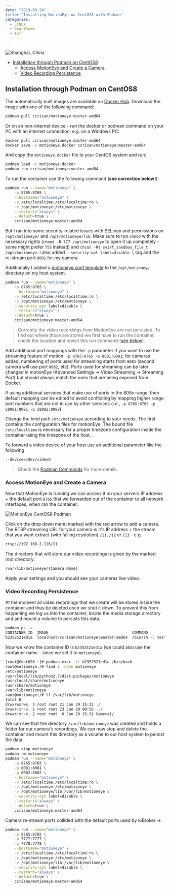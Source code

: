 ```yaml
---
date: "2019-09-24"
title: "Installing MotionEye on CentOS8 with Podman"
categories:
  - LINUX
  - Smarthome
  - IoT

---
```


![Shanghai, China](./photo-kt443t6d_64hdh43hfh6dgjdfhg4_d.jpg)



<!-- TOC -->

- [Installation through Podman on CentOS8](#installation-through-podman-on-centos8)
  - [Access MotionEye and Create a Camera](#access-motioneye-and-create-a-camera)
  - [Video Recording Persistence](#video-recording-persistence)

<!-- /TOC -->


## Installation through Podman on CentOS8

The automatically built images are available on [Docker Hub](https://hub.docker.com/r/ccrisan/motioneye/). Download the image with one of the following command:


```bash
podman pull ccrisan/motioneye:master-amd64
```

Or on an non-internet device - run the docker or podman command on your PC with an internet connection, e.g. on a Windows PC:


```bash
docker pull ccrisan/motioneye:master-amd64
docker save -o motioneye.docker ccrisan/motioneye:master-amd64
```

And copy the `motioneye.docker` file to your CentOS system and run:


```bash
podman load -i motioneye.docker
podman run ccrisan/motioneye:master-amd64
```


To run the container use the following command (__see correction below!__):


```bash
podman run --name="motioneye" \
    -p 8765:8765 \
    --hostname="motioneye" \
    -v /etc/localtime:/etc/localtime:ro \
    -v /opt/motioneye:/etc/motioneye \
    --restart="always" \
    --detach=true \
    ccrisan/motioneye:master-amd64
```


But I ran into some security-related issues with SELinux and permissions on `/opt/motioneye/` and `/opt/motioneye/lib`. Make sure to run `chmod` with the necessary rights (`chmod -R 777 /opt/motioneye` to open it up completely - some might prefer `755` instead) and `chcon -Rt svirt_sandbox_file_t /opt/motioneye`. I also added `--security-opt label=disable \` tag and the re-stream port `8081` for my camera.

Additionally I added a [motioneye.conf template](https://raw.githubusercontent.com/ccrisan/motioneye/78a89fbc2e2d2c284408f8eb1037c8598b4e715a/extra/motioneye.conf.sample) to the `/opt/motioneye` directory on my host system.


```bash
podman run --name="motioneye" \
    -p 8765:8765 \
    --hostname="motioneye" \
    -v /etc/localtime:/etc/localtime:ro \
    -v /opt/motioneye:/etc/motioneye \
    --security-opt label=disable \
    --restart="always" \
    --detach=true \
    ccrisan/motioneye:master-amd64
```

> Currently the video recordings from MotionEye are not persisted. To find out where those are stored we first have to run the container, check the location and revisit this run command ([see below](#video-recording-persistence)).


Add additional port mappings with the `-p` parameter if you want to use the streaming feature of motion: `-p 8765:8765 -p 8081:8081`; for cameras added, numbering of ports used for streaming starts from `8081` (second camera will use port `8082`, etc). Ports used for streaming can be later changed in motionEye (Advanced Settings -> Video Streaming -> Streaming Port) but should always match the ones that are being exposed from Docker.

If using additional services that make use of ports in the 808x range, then default mapping can be edited to avoid conflicting by mapping higher range port numbers that are not in use by other services (i.e., `-p 8765:8765 -p 58081:8081 -p 58082:8082`)

Change the bind path `/etc/motioneye`  according to your needs. The first contains the configuration files for motionEye. The bound file `/etc/localtime` is necessary for a proper timezone configuration inside the container using the timezone of the host.

To forward a video device of your host use an additional parameter like the following


```bash
--device=/dev/video0
```


> Check the [Podman Commands](https://github.com/containers/libpod/blob/master/commands.md) for more details.


### Access MotionEye and Create a Camera

Now that MotionEye is running we can access it on your servers IP address + the default port `8765` that we forwarded out of the container to all network interfaces, when ran the container.


![MotionEye CentOS8 Podman](./MotionEye_CentOS8_Podman_01.png)


Click on the drop down menu marked with the red arrow to add a camera. The RTSP streaming URL for your camera is it's IP address + the stream that you want extract (with falling resolution) `/11`, `/12` or `/13` - e.g.


```bash
rtsp://192.168.2.116/11
```

The directory that will store our video recordings is given by the marked root directory:


```bash
/var/lib/motioneye/{Camera Name}
```


Apply your settings and you should see your cameras live video.


### Video Recording Persistence

At the moment all video recordings that we create will be stored inside the container and thus be deleted once we shut it down. To prevent this from happening we log us into the container, locate the media storage directory and and mount a volume to persists this data.


```bash
podman ps -a
CONTAINER ID  IMAGE                                     COMMAND               STATUS                   PORTS                   NAMES
b2352521ed1a  localhost/ccrisan/motioneye:master-amd64  /bin/sh -c test -...  Up 6 minutes ago         0.0.0.0:8765->8765/tcp  motioneye
```

Now we know the container ID is `b2352521ed1a` (we could also use the container name - since we set it to `motioneye`).



```bash
[root@CentOS8 ~]# podman exec -ti b2352521ed1a /bin/bash
root@motioneye:/# find / -name motioneye
/etc/motioneye
/usr/local/lib/python2.7/dist-packages/motioneye
/usr/local/share/motioneye
/usr/share/motioneye
/var/lib/motioneye
root@motioneye:/# ll /var/lib/motioneye
total 0
drwxrwxrwx. 3 root root 21 Jan 29 15:32 ./
drwxr-xr-x. 1 root root 23 Jan 29 00:56 ../
drwxr-xr-x. 2 root root  6 Jan 29 15:32 Camera1/
```


We can see that the directory `/var/lib/motioneye` was created and holds a folder for our camera's recordings. We can now stop and delete the container and mount this directory as a volume to our host system to persist the data:


```bash
podman stop motioneye
podman rm motioneye
podman run --name="motioneye" \
    -p 8765:8765 \
    -p 8081:8081 \
    -p 8082:8082 \
    --hostname="motioneye" \
    -v /etc/localtime:/etc/localtime:ro \
    -v /opt/motioneye:/etc/motioneye \
    -v /opt/motioneye/lib:/var/lib/motioneye \
    --security-opt label=disable \
    --restart="always" \
    --detach=true \
    ccrisan/motioneye:master-amd64
```



Camera re-stream ports collided with the default ports used by ioBroker =>


```bash
podman run --name="motioneye" \
    -p 8765:8765 \
    -p 7777:7777 \
    -p 7778:7778 \
    --hostname="motioneye" \
    -v /etc/localtime:/etc/localtime:ro \
    -v /opt/motioneye:/etc/motioneye \
    -v /opt/motioneye/lib:/var/lib/motioneye \
    --security-opt label=disable \
    --restart="always" \
    --detach=true \
    ccrisan/motioneye:master-amd64
```